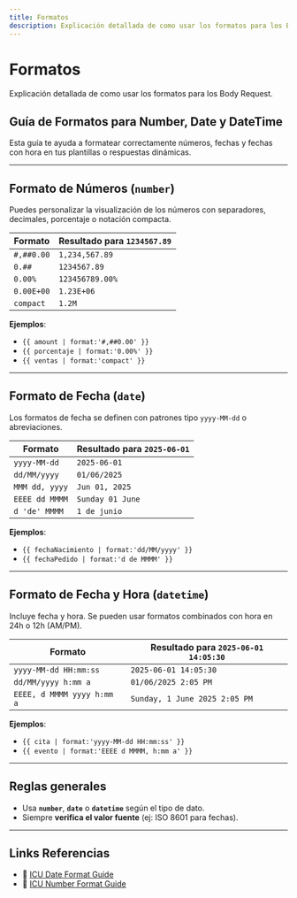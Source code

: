 ```yaml
---
title: Formatos
description: Explicación detallada de como usar los formatos para los Body Request
---
```


# Formatos

Explicación detallada de como usar los formatos para los Body Request.

## Guía de Formatos para Number, Date y DateTime

Esta guía te ayuda a formatear correctamente números, fechas y fechas con hora en tus plantillas o respuestas dinámicas.

---

## Formato de Números (`number`)

Puedes personalizar la visualización de los números con separadores, decimales, porcentaje o notación compacta.

| Formato    | Resultado para `1234567.89` |
| ---------- | --------------------------- |
| `#,##0.00` | `1,234,567.89`              |
| `0.##`     | `1234567.89`                |
| `0.00%`    | `123456789.00%`             |
| `0.00E+00` | `1.23E+06`                  |
| `compact`  | `1.2M`                      |

**Ejemplos**:

- `{{ amount | format:'#,##0.00' }}`
- `{{ porcentaje | format:'0.00%' }}`
- `{{ ventas | format:'compact' }}`

---

## Formato de Fecha (`date`)

Los formatos de fecha se definen con patrones tipo `yyyy-MM-dd` o abreviaciones.

| Formato        | Resultado para `2025-06-01` |
| -------------- | --------------------------- |
| `yyyy-MM-dd`   | `2025-06-01`                |
| `dd/MM/yyyy`   | `01/06/2025`                |
| `MMM dd, yyyy` | `Jun 01, 2025`              |
| `EEEE dd MMMM` | `Sunday 01 June`            |
| `d 'de' MMMM`  | `1 de junio`                |

**Ejemplos**:

- `{{ fechaNacimiento | format:'dd/MM/yyyy' }}`
- `{{ fechaPedido | format:'d de MMMM' }}`

---

## Formato de Fecha y Hora (`datetime`)

Incluye fecha y hora. Se pueden usar formatos combinados con hora en 24h o 12h (AM/PM).

| Formato                    | Resultado para `2025-06-01 14:05:30` |
| -------------------------- | ------------------------------------ |
| `yyyy-MM-dd HH:mm:ss`      | `2025-06-01 14:05:30`                |
| `dd/MM/yyyy h:mm a`        | `01/06/2025 2:05 PM`                 |
| `EEEE, d MMMM yyyy h:mm a` | `Sunday, 1 June 2025 2:05 PM`        |

**Ejemplos**:

- `{{ cita | format:'yyyy-MM-dd HH:mm:ss' }}`
- `{{ evento | format:'EEEE d MMMM, h:mm a' }}`

---

## Reglas generales

- Usa **`number`**, **`date`** o **`datetime`** según el tipo de dato.
- Siempre **verifica el valor fuente** (ej: ISO 8601 para fechas).

---

## Links Referencias

- 📘 [ICU Date Format Guide](https://unicode-org.github.io/icu/userguide/format_parse/datetime/)
- 📘 [ICU Number Format Guide](https://unicode-org.github.io/icu/userguide/format_parse/numbers/)
